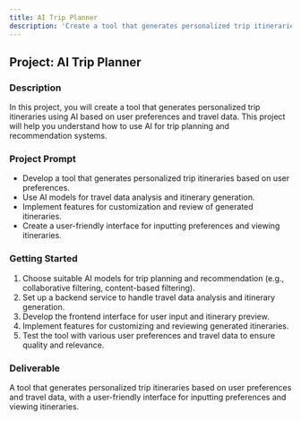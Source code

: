 ```yaml
---
title: AI Trip Planner
description: 'Create a tool that generates personalized trip itineraries using AI based on user preferences and travel data.'
---
```


## Project: AI Trip Planner

### Description
In this project, you will create a tool that generates personalized trip itineraries using AI based on user preferences and travel data. This project will help you understand how to use AI for trip planning and recommendation systems.

### Project Prompt
- Develop a tool that generates personalized trip itineraries based on user preferences.
- Use AI models for travel data analysis and itinerary generation.
- Implement features for customization and review of generated itineraries.
- Create a user-friendly interface for inputting preferences and viewing itineraries.

### Getting Started
1. Choose suitable AI models for trip planning and recommendation (e.g., collaborative filtering, content-based filtering).
2. Set up a backend service to handle travel data analysis and itinerary generation.
3. Develop the frontend interface for user input and itinerary preview.
4. Implement features for customizing and reviewing generated itineraries.
5. Test the tool with various user preferences and travel data to ensure quality and relevance.

### Deliverable
A tool that generates personalized trip itineraries based on user preferences and travel data, with a user-friendly interface for inputting preferences and viewing itineraries.
